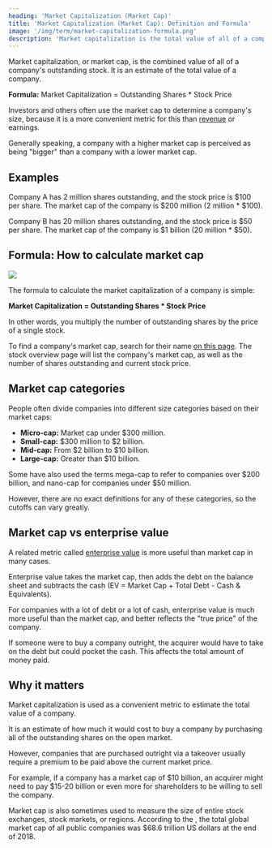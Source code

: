 ```yaml
---
heading: 'Market Capitalization (Market Cap)'
title: 'Market Capitalization (Market Cap): Definition and Formula'
image: '/img/term/market-capitalization-formula.png'
description: 'Market capitalization is the total value of all of a company’s outstanding stock. It is calculated by multiplying the number of shares by the stock price.'
---
```


Market capitalization, or market cap, is the combined value of all of a company's outstanding stock. It is an estimate of the total value of a company.

**Formula:** Market Capitalization = Outstanding Shares \* Stock Price

Investors and others often use the market cap to determine a company's size, because it is a more convenient metric for this than [revenue](/term/revenue/) or earnings.

Generally speaking, a company with a higher market cap is perceived as being "bigger" than a company with a lower market cap.

## Examples

Company A has 2 million shares outstanding, and the stock price is $100 per share. The market cap of the company is $200 million (2 million \* $100).

Company B has 20 million shares outstanding, and the stock price is $50 per share. The market cap of the company is $1 billion (20 million \* $50).

<Text1Ad key="/term/market-capitalization/1" mobileOnly={true} />

## Formula: How to calculate market cap

<img
	src="/img/term/market-capitalization-formula.png"
	text="Market capitalization formula"
	width={960}
	height={540}
	className="add-border"
/>

The formula to calculate the market capitalization of a company is simple:

**Market Capitalization = Outstanding Shares \* Stock Price**

In other words, you multiply the number of outstanding shares by the price of a single stock.

To find a company's market cap, search for their name [on this page](/stocks/). The stock overview page will list the company's market cap, as well as the number of shares outstanding and current stock price.

## Market cap categories

People often divide companies into different size categories based on their market caps:

-  **Micro-cap:** Market cap under $300 million.
-  **Small-cap:** $300 million to $2 billion.
-  **Mid-cap:** From $2 billion to $10 billion.
-  **Large-cap:** Greater than $10 billion.

Some have also used the terms mega-cap to refer to companies over $200 billion, and nano-cap for companies under $50 million.

However, there are no exact definitions for any of these categories, so the cutoffs can vary greatly.

<Text2Ad key="/term/market-capitalization/2" />

## Market cap vs enterprise value

A related metric called [enterprise value](/term/enterprise-value/) is more useful than market cap in many cases.

Enterprise value takes the market cap, then adds the debt on the balance sheet and subtracts the cash (EV = Market Cap + Total Debt - Cash & Equivalents).

For companies with a lot of debt or a lot of cash, enterprise value is much more useful than the market cap, and better reflects the "true price" of the company.

If someone were to buy a company outright, the acquirer would have to take on the debt but could pocket the cash. This affects the total amount of money paid.

## Why it matters

Market capitalization is used as a convenient metric to estimate the total value of a company.

It is an estimate of how much it would cost to buy a company by purchasing all of the outstanding shares on the open market.

However, companies that are purchased outright via a takeover usually require a premium to be paid above the current market price.

For example, if a company has a market cap of $10 billion, an acquirer might need to pay $15-20 billion or even more for shareholders to be willing to sell the company.

Market cap is also sometimes used to measure the size of entire stock exchanges, stock markets, or regions. According to the <External url="https://data.worldbank.org/indicator/CM.MKT.LCAP.CD" text="World Bank" />, the total global market cap of all public companies was $68.6 trillion US dollars at the end of 2018.
